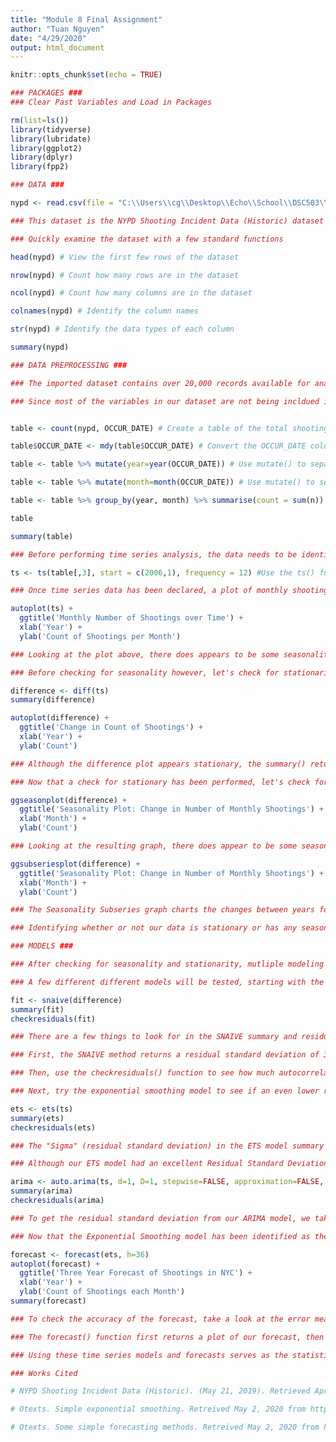 ---
title: "Module 8 Final Assignment"
author: "Tuan Nguyen"
date: "4/29/2020"
output: html_document
---

```{r setup, include=FALSE}
knitr::opts_chunk$set(echo = TRUE)
```
```{r Packages}
### PACKAGES ### 
### Clear Past Variables and Load in Packages

rm(list=ls())
library(tidyverse)
library(lubridate)
library(ggplot2)
library(dplyr)
library(fpp2)
```

```{r Import and Attach Dataset}
### DATA ###

nypd <- read.csv(file = "C:\\Users\\cg\\Desktop\\Echo\\School\\DSC503\\Course Project\\NYPD Shootings\\nypd.csv")

### This dataset is the NYPD Shooting Incident Data (Historic) dataset from the New York Police Department (NYPD). It contains every shooting incident which occured in New York City (NYC) between 2006 and 2019. Time series analysis will be performed using this dataset for the DSC 503 final course project.
```

```{r Note1}
### Quickly examine the dataset with a few standard functions
```

```{r Head}
head(nypd) # View the first few rows of the dataset
```

```{r nrow}
nrow(nypd) # Count how many rows are in the dataset
```

```{r ncol}
ncol(nypd) # Count how many columns are in the dataset
```

```{r colnames}
colnames(nypd) # Identify the column names
```

```{r str}
str(nypd) # Identify the data types of each column
```

```{r summary}
summary(nypd)
```

```{r Count + Date}
### DATA PREPROCESSING ###

### The imported dataset contains over 20,000 records available for analysis and forecasting. There are 18 columns (variables) in the dataset, but the only one necessary to our analysis is the "OCCUR_DATE" variable. 

### Since most of the variables in our dataset are not being incldued in analysis, a new table with only three variables will be created. The first two variables of this table are YEAR and MONTH, which was taken this from the OCCUR_DATE column in the original dataset. The third variable is a count of shootings which occured during each month of a year. The first two variables (YEAR and MONTH) will be used as the independent variable during analysis, while the Count variable will be the dependent variable, and the variable which will be forecasted.


table <- count(nypd, OCCUR_DATE) # Create a table of the total shootings per day in the dataset

table$OCCUR_DATE <- mdy(table$OCCUR_DATE) # Convert the OCCUR_DATE column into a the correct data type (date) using the mdy() function.

table <- table %>% mutate(year=year(OCCUR_DATE)) # Use mutate() to separate month from the entire date.

table <- table %>% mutate(month=month(OCCUR_DATE)) # Use mutate() to separate year from the entire date.

table <- table %>% group_by(year, month) %>% summarise(count = sum(n)) # Use group_by() and summarise() to get the final table.

table

summary(table)
```

```{r Autoplot}

### Before performing time series analysis, the data needs to be identified as time series data in R. Using the ts() will let R know the data is to be time series, when the data started, and the frequency of the data.

ts <- ts(table[,3], start = c(2006,1), frequency = 12) #Use the ts() function to declare there is Time Series data in my data set.

### Once time series data has been declared, a plot of monthly shootings over time will be created. This plot gives us a quick glimpse of the data over time and helps identify at a very high level if there are any seasonality, stationarity, or trends. Additional functions will be used afterwards to confirm these observations.

autoplot(ts) + 
  ggtitle('Monthly Number of Shootings over Time') + 
  xlab('Year') + 
  ylab('Count of Shootings per Month')

```

```{r Remove Trends}
### Looking at the plot above, there does appears to be some seasonality in the data (seasonality refers to period fluctuations in our dataset). 

### Before checking for seasonality however, let's check for stationarity. Stationarity is an important part of time series analysis, and data is said to be stationary if it's mean and variance does not change over time. To check for stationary, start by looking at the change in number of shootings from month to month, using the diff() function before plotting the differences.

difference <- diff(ts)
summary(difference)

autoplot(difference) + 
  ggtitle('Change in Count of Shootings') + 
  xlab('Year') + 
  ylab('Count')
```

```{r Seasonality}
### Although the difference plot appears stationary, the summary() returns a mean value of -.2683, which means the data is not stationary. For data to be stationary, the mean would have to equal zero.

### Now that a check for stationary has been performed, let's check for possible seasonalities using ggseasonplot().

ggseasonplot(difference) + 
  ggtitle('Seasonality Plot: Change in Number of Monthly Shootings') + 
  xlab('Month') + 
  ylab('Count')
```

```{r Seasonality 2}
### Looking at the resulting graph, there does appear to be some seasonality in the data. Specifically, there is a slight increase in shootings during the spring and summer months. Another plot can be used to analyze seasonality further; specifically, the Seasonality Subseries Plot.

ggsubseriesplot(difference) + 
  ggtitle('Seasonality Plot: Change in Number of Monthly Shootings') + 
  xlab('Month') + 
  ylab('Count')
```
```{r Interpret Seasonality}
### The Seasonality Subseries graph charts the changes between years for each month. The blue line in the plot is the average of each month across different years. This graph further confirms the above suspicions there is seasonality in the data, as it shows spring/summer months have slightly higher shootings than the rest of the year.

### Identifying whether or not our data is stationary or has any seasonality is important because it helps to decide which model to utilize in order to perform any forecasts with our data.
```

```{r Seasonal Naive}
### MODELS ###

### After checking for seasonality and stationarity, mutliple modeling methods will be utilized to help prepare for forecasting.

### A few different different models will be tested, starting with the seasonal naive (SNAIVE) method. The SNAIVE method is useful when we have seasonal data, where we can set our forecasts to be equal to the last observed value from the season during a previous timeframe (Otexts, 2020).

fit <- snaive(difference)
summary(fit)
checkresiduals(fit)
```

```{r Exponential Smoothing}
### There are a few things to look for in the SNAIVE summary and residuals plot.

### First, the SNAIVE method returns a residual standard deviation of 31.53. This value measures how well our data fits, with smaller numbers being better. Before performing a forecast, a model with a low residual standard deviation should be identified.

### Then, use the checkresiduals() function to see how much autocorrelation exists in the model. Ideally, all the black lines in the ACF plot would be within the confines of the two blue dashed lines. Since the black lines are outside of the blue lines, this means there is still autocorrelation left over in the residuals, meaning the model is not using the data as well as it could be.

### Next, try the exponential smoothing model to see if an even lower residual standard deviation and better ACF plot can be obtained. This model is good for forecasting data with no clear trends (Otexts, 2020).

ets <- ets(ts)
summary(ets)
checkresiduals(ets)

```

```{r ARIMA}
### The "Sigma" (residual standard deviation) in the ETS model summary is .1516. This value has dropped from the 31.53 obtained from the SNAIVE model, meaning this ETS model fits a lot better than the previous one. In addition, the ACF plot has all the black lines within the confines of the blue dotted lines, which is exactly what we were shooting for. This means there is no longer any autocorrelation in the model. 

### Although our ETS model had an excellent Residual Standard Deviation and ACF plot, one last model can be created to see if it'll do even better than the exponential smoothing model.This last model is the Auto Regressive Integrated Moving Average (ARIMA) model.

arima <- auto.arima(ts, d=1, D=1, stepwise=FALSE, approximation=FALSE, trace=TRUE)
summary(arima)
checkresiduals(arima)
```

```{r Forecast}
### To get the residual standard deviation from our ARIMA model, we take the Square Root of the Sigma^2 value in the ARIMA Summary. The SQRT of 458.8 is 21.42, meaning the previous model (exponential smoothing) is better than the ARIMA model since it had a lower residual standar deviation and better ACF plot.

### Now that the Exponential Smoothing model has been identified as the most optimized method, a forecast can be performed using the forecast() function. The forecast() function takes the ETS model and forecasts "h" amount into the future. For this forecast, the h will be set at 36 months (3 years).

forecast <- forecast(ets, h=36)
autoplot(forecast) + 
  ggtitle('Three Year Forecast of Shootings in NYC') + 
  xlab('Year') + 
  ylab('Count of Shootings each Month')
summary(forecast)
```
```{r Interpret Forecast}
### To check the accuracy of the forecast, take a look at the error measures. Specifically, the mean absolute percentage error (MAPE) value in the summary (12.44) can be interpreted to mean the forecast is 87.56% accurate (100-12.44 = 87.56).

### The forecast() function first returns a plot of our forecast, then a data frame containing point forecasts as well as the upper and lower bounds of shooting counts 36 months into the future. The upper and lower bound values are the confidence intervals of the data. With the forecast plot, it's possible to see the forecasted values also have seasonality and is stationary just like the original data.

### Using these time series models and forecasts serves as the statistical ground work for my DSC 503 Course project.
```

```{r Citations}
### Works Cited

# NYPD Shooting Incident Data (Historic). (May 21, 2019). Retrieved April 20, 2020, from https://catalog.data.gov/dataset/nypd-shooting-incident-data-historic

# Otexts. Simple exponential smoothing. Retreived May 2, 2020 from https://otexts.com/fpp2/ses.html

# Otexts. Some simple forecasting methods. Retreived May 2, 2020 from https://otexts.com/fpp2/simple-methods.html

```
